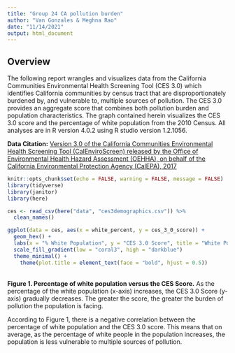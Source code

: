 ```yaml
---
title: "Group 24 CA pollution burden"
author: "Van Gonzales & Meghna Rao"
date: "11/14/2021"
output: html_document
---
```


## Overview

The following report wrangles and visualizes data from the California Communities Environmental Health Screening Tool (CES 3.0) which identifies California communities by census tract that are disproportionately burdened by, and vulnerable to, multiple sources of pollution. The CES 3.0 provides an aggregate score that combines both pollution burden and population characteristics.
The graph contained herein visualizes the CES 3.0 score and the percentage of white population from the 2010 Census. All analyses are in R version 4.0.2 using R studio version 1.2.1056.

**Data Citation:** [Version 3.0 of the California Communities Environmental Health Screening Tool (CalEnviroScreen) released by the Office of Environmental Health Hazard Assessment (OEHHA), on behalf of the California Environmental Protection Agency (CalEPA), 2017](https://oehha.ca.gov/calenviroscreen/report/calenviroscreen-30)

```r
knitr::opts_chunk$set(echo = FALSE, warning = FALSE, message = FALSE)
library(tidyverse)
library(janitor)
library(here)
```

```r
ces <- read_csv(here("data", "ces3demographics.csv")) %>% 
  clean_names()
```

```r
ggplot(data = ces, aes(x = white_percent, y = ces_3_0_score)) +
  geom_hex() +
  labs(x = "% White Population", y = "CES 3.0 Score", title = "White Population Percentage v CES Pollution Burden Score (CES 3.0 Score)") +
  scale_fill_gradient(low = "coral3", high = "darkblue")
  theme_minimal() +
    theme(plot.title = element_text(face = "bold", hjust = 0.5)) 
```
<br>
**Figure 1. Percentage of white population versus the CES Score.** As the percentage of the white population (x-axis) increases, the CES 3.0 Score (y-axis) gradually decreases. The greater the score, the greater the burden of pollution the population is facing.

According to Figure 1, there is a negative correlation between the percentage of white population and the CES 3.0 score. This means that on average, as the percentage of white people in the population increases, the population is less vulnerable to multiple sources of pollution. 


